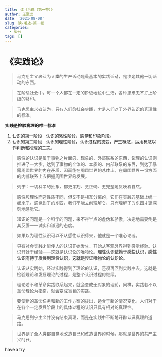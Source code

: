 ```yaml
---
title: 读《毛选（第一卷）》
author: 王致远
date: '2021-08-08'
slug: 读-毛选-第一卷
categories:
  - 读书
tags: []
---
```


# 《实践论》

> 马克思主义者认为人类的生产活动是最基本的实践活动，是决定其他一切活动的东西。

> 在阶级社会中，每一个人都在一定的阶级地位中生活，各种思想无不打上阶级的烙印。

> 马克思主义者认为，只有人们的社会实践，才是人们对于外界认识的真理性的标准。

**实践是检验真理的唯一标准**

1. 认识的第一阶段：认识的感性阶段，感觉和印象阶段。
2. 认识的第二阶段：认识的理性阶段，认识过程的突变，产生概念，运用概念以作判断和推理的工夫。

> 感性的认识是属于事物之片面的、现象的、外部联系的东西，论理的认识则推进了一大步，达到了事物的全体的、本质的、内部联系的东西，到达了暴露周围世界的内在矛盾，因而能在周围世界的总体上，在周围世界一切方面的内部联系上去把握周围世界的发展。

> 列宁：一切科学的抽象，都更深刻、更正确、更完整地反映着自然。

> 感性和理性而这性质不同，但又不是相互分离的，它们在实践的基础上统一起来了。感觉到了的东西，我们不能立刻理解它，只有理解了的东西才更深刻地感觉它。

> 知识的问题是一个科学的问题，来不得半点的虚伪和骄傲，决定地需要倒是其反面——诚实和谦逊的态度。

> 如果以为理性认识可以不从感性认识得来，他就是一个唯心论者。

> 只有社会实践才能使人的认识开始发生，开始从客观外界得到感觉经验。认识开始于经验——这就是认识论的唯物论。**理性认识依赖于感性认识，感性认识有待于发展到理性认识，这就是辩证唯物论的认识论。**

> 认识从实践始，经过实践得到了理论的认识，还须再回到实践中去。这就是检验理论和发展理论的过程，是整个认识过程的继续。

> 理论若不和革命实践联系起来，就会变成无对象的理论，同样，实践若不以革命理论为指南，就会变成盲目的实践。

> 要使新的革命任务和新的工作方案的提出，适合于新的情况变化。人们对于在各个一定发展阶段上的具体过程的认识只具有相对的真理性。

> 马克思列宁主义并没有结束真理，而是在实践中不断地开辟认识真理的道路。

> 世界到了全人类都自觉地改造自己和改造世界的时候，那就是世界的共产主义时代。

have a try